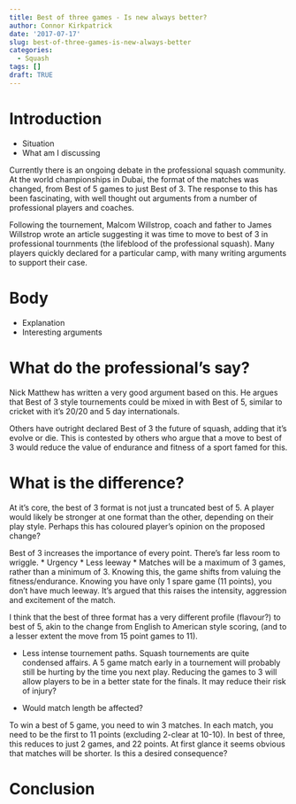 ```yaml
---
title: Best of three games - Is new always better?
author: Connor Kirkpatrick
date: '2017-07-17'
slug: best-of-three-games-is-new-always-better
categories:
  - Squash
tags: []
draft: TRUE
---
```


# Introduction

* Situation
* What am I discussing

Currently there is an ongoing debate in the professional squash community. At the world championships in Dubai, the format of the matches was changed, from Best of 5 games to just Best of 3. The response to this has been fascinating, with well thought out arguments from a number of professional players and coaches.

Following the tournement, Malcom Willstrop, coach and father to James Willstrop wrote an article suggesting it was time to move to best of 3 in professional tournments (the lifeblood of the professional squash). Many players quickly  declared for a particular camp, with many writing arguments to support their case.

# Body
* Explanation
* Interesting arguments

# What do the professional's say?

Nick Matthew has written a very good argument based on this. He argues that Best of 3 style tournements could be mixed in with Best of 5, similar to cricket with it's 20/20 and 5 day internationals.

Others have outright declared Best of 3 the future of squash, adding that it's evolve or die. This is contested by others who argue that a move to best of 3 would reduce the value of endurance and fitness of a sport famed for this.


# What is the difference?

At it's core, the best of 3 format is not just a truncated best of 5. A player would likely be stronger at one format than the other, depending on their play style. Perhaps this has coloured player's opinion on the proposed change?

Best of 3 increases the importance of every point. There's far less room to wriggle. 
* Urgency
* Less leeway
* Matches will be a maximum of 3 games, rather than a minimum of 3. Knowing this, the game shifts from  valuing the fitness/endurance. Knowing you have only 1 spare game (11 points), you don't have much leeway. It's argued that this raises the intensity, aggression and excitement of the match.

I think that the best of three format has a very different profile (flavour?) to best of 5, akin to the change from English to American style scoring, (and to a lesser extent the move from 15 point games to 11).

* Less intense tournement paths. Squash tournements are quite condensed affairs. A 5 game match early in a tournement will probably still be hurting by the time you next play. Reducing the games to 3 will allow players to be in a better state for the finals. It may reduce their risk of injury?

* Would match length be affected? 

To win a best of 5 game, you need to win 3 matches. In each match, you need to be the first to 11 points (excluding 2-clear at 10-10). In best of three, this reduces to just 2 games, and 22 points. At first glance it seems obvious that matches will be shorter. Is this a desired consequence?



# Conclusion
